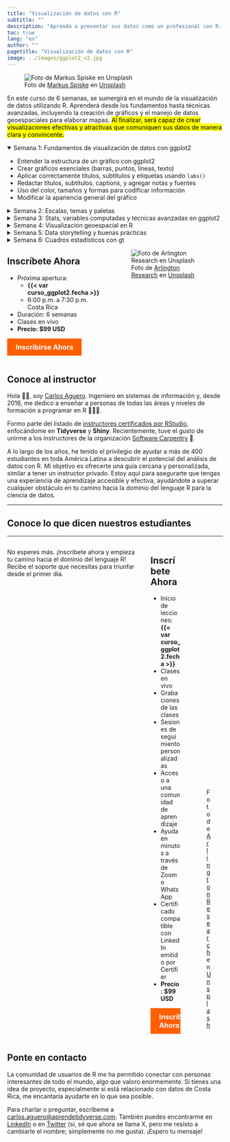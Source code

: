 ```yaml
---
title: "Visualización de datos con R"
subtitle: ""
description: "Aprenda a presentar sus datos como un profesional con R. En este curso práctico de 6 semanas, aprenderá a crear gráficos efectivos, mapas y cuadros estadísticos atractivos."
toc: true
lang: "es"
author: ""
pagetitle: "Visualización de datos con R"
image: ../images/ggplot2_v2.jpg
---
```


<!-- Open Graph Tags -->
<meta property="og:title" content="Visualización de datos con R">
<meta property="og:description" content="Aprenda a presentar sus datos como un profesional con ggplot2 y R. En este curso práctico de 6 semanas, aprenderá a crear gráficos efectivos, mapas y cuadros estadísticos atractivos.">
<meta property="og:image" content="https://aprendetidyverse.com/images/ggplot2_v2.jpg">
<meta property="og:url" content="https://aprendetidyverse.com/courses/visualizacion_datos_R.html">
<meta property="og:type" content="website">
<meta property="og:locale" content="es_ES">

<!-- Twitter Card Tags (opcional pero recomendado) -->
<meta name="twitter:card" content="summary_large_image">
<meta name="twitter:title" content="Visualización de datos con ggplot2">
<meta name="twitter:description" content="Aprenda a presentar sus datos como un profesional con ggplot2 y R. En este curso práctico de 6 semanas, aprenderá a crear gráficos efectivos, mapas y cuadros estadísticos atractivos.">
<meta name="twitter:image" content="https://aprendetidyverse.com/images/ggplot2_v2.jpg">


![Foto de <a href="https://unsplash.com/es/@markusspiske?utm_content=creditCopyText&utm_medium=referral&utm_source=unsplash">Markus Spiske</a> en <a href="https://unsplash.com/es/fotos/texto-XrIfY_4cK1w?utm_content=creditCopyText&utm_medium=referral&utm_source=unsplash">Unsplash</a>](../images/ggplot2_v2.jpg)


En este curso de 6 semanas, se sumergirá en el mundo de la visualización de datos utilizando R. Aprenderá desde los fundamentos hasta técnicas avanzadas, incluyendo la creación de gráficos y el manejo de datos geoespaciales para elaborar mapas. <mark>Al finalizar, será capaz de crear visualizaciones efectivas y atractivas que comuniquen sus datos de manera clara y convincente.</mark>

<details open>
  <summary>Semana 1: Fundamentos de visualización de datos con ggplot2</summary>
  <ul>
    <li>Entender la estructura de un gráfico con ggplot2</li>
    <li>Crear gráficos esenciales (barras, puntos, líneas, texto)</li>
    <li>Aplicar correctamente títulos, subtítulos y etiquetas usando <code>labs()</code></li>
    <li>Redactar títulos, subtítulos, captions, y agregar notas y fuentes</li>
    <li>Uso del color, tamaños y formas para codificar información</li>
    <li>Modificar la apariencia general del gráfico</li>
  </ul>
</details>

<details>
  <summary>Semana 2: Escalas, temas y paletas</summary>
  <ul>
    <li>Entender qué son las escalas en ggplot2</li>
    <li>Aplicar escalas para variables continuas, discretas y fechas</li>
    <li>Formateo de fechas <code>POSIXlt</code></li>
    <li>Consejos para facilitar la lectura de cifras pequeñas y fechas</li>
    <li>Ajustes horizontal y vertical de textos</li>
    <li>Posición de elementos: <code>position_fill</code>, <code>position_dodge</code>, etc.</li>
    <li>Uso de facetas</li>
    <li>Paquetes: ggforce, scales, ggtext, ggview, ggokabeito, ggrepel</li>
  </ul>
</details>

<details>
  <summary>Semana 3: Stats, variables computadas y técnicas avanzadas en ggplot2</summary>
  <ul>
    <li>Uso avanzado de estadísticas y variables computadas para transformar datos en tiempo real en ggplot2</li>
    <li>Aplicación de funciones como <code>after_stat()</code> y <code>after_scale()</code> para realizar cálculos y ajustes estéticos dinámicos</li>
    <li>Empleo de <code>stat_summary()</code> y <code>stat_smooth()</code> para agregar resúmenes estadísticos y líneas de tendencia en gráficos complejos</li>
    <li>Implementación de técnicas avanzadas de anotación y etiquetado para destacar puntos críticos y valores atípicos</li>
    <li>Uso de <code>geom_text_repel()</code> y <code>geom_label_repel()</code> del paquete <code>ggrepel</code> para mejorar la legibilidad en conjuntos de datos densos</li>
    <li>Integración del paquete <code>ggforce</code> para crear facetas anidadas y composiciones de gráficos sofisticadas</li>
    <li>Incorporación de paquetes complementarios como <code>ggdist</code> para visualizar distribuciones y <code>gghighlight</code> para resaltar subconjuntos relevantes</li>
  </ul>
</details>

<details>
  <summary>Semana 4: Visualización geoespacial en R</summary>
  <ul>
    <li>Descargar datos del IGN</li>
    <li>Leer y comprender la estructura de un dataset <code>sf</code></li>
    <li>Realizar uniones entre tablas y aplicar consejos para realizarlas</li>
    <li>Crear mapas coropléticos</li>
    <li>Crear mapas de calor</li>
    <li>Crear mapas de cartograma</li>
    <li>Crear mapas alternativos con hexágonos o cuadrados</li>
    <li>Aplicar anotaciones para mapas</li>
    <li>Operaciones básicas con datos geoespaciales: recortar, unir, buffer</li>
  </ul>
  <p><strong>Paquetes:</strong> <code>sf</code>, <code>ggmagnify</code>, <code>rcartocolor</code></p>
</details>

<details>
  <summary>Semana 5: Data storytelling y buenas prácticas</summary>
  <ul>
    <li>Fundamentos de Percepción Visual y Diseño</li>
    <li>Patrones Narrativos y selección de gráficos</li>
    <li>Teoría del Color: Tono, Saturación y Brillo</li>
    <li>Jerarquía Visual y Contraste</li>
    <li>Tipografía: tipos, familias, variables tipográficas y tipografías monoespaciadas</li>
    <li>Formatos y Especificaciones Técnicas en Imágenes</li>
  </ul>
</details>

<details>
  <summary>Semana 6: Cuadros estadísticos con gt</summary>
  <ul>
    <li>Introducción al paquete <code>gt</code></li>
    <li>Diseño avanzado y personalización de tablas estadísticas</li>
    <li>Sistema de anotaciones, fuentes y múltiples fuentes en una tabla</li>
    <li>Buenas prácticas siguiendo estándares de presentación profesional</li>
  </ul>
</details>


:::: {.columns}

::: {.column width="45%"}
## Inscríbete Ahora
+ Próxima apertura:
    + **{{< var curso_ggplot2.fecha >}}**
    + 6:00 p.m. a 7:30 p.m. Costa Rica
+ Duración: 6 semanas
+ Clases en vivo
+ **Precio: $99 USD**

<a href='{{< var curso_ggplot2.url_pago >}}' style="background-color: #FF5F00; color: white; padding: 10px 20px; border: none; border-radius: 0px; text-decoration: none; font-size: 16px; font-weight: bold; display: inline-block; cursor: pointer; transition: background-color 0.3s ease;">Inscribirse Ahora</a>

:::

::: {.column width="50%"}

![Foto de <a href="https://unsplash.com/es/@arlington_research?utm_content=creditCopyText&utm_medium=referral&utm_source=unsplash">Arlington Research</a> en <a href="https://unsplash.com/es/fotos/personas-desconocidas-que-usan-la-computadora-en-interiores-nFLmPAf9dVc?utm_content=creditCopyText&utm_medium=referral&utm_source=unsplash">Unsplash</a>](../images/prof_v2.jpg)

:::
::::

## Conoce al instructor

Hola 👋🏼, soy [Carlos Aguero](https://www.linkedin.com/in/carlos-aguero-cr). Ingeniero en sistemas de información y, desde 2016, me dedico a enseñar a personas de todas las áreas y niveles de formación a programar en R 👨🏻‍💻.

Formo parte del listado de [instructores certificados por RStudio](https://education.rstudio.com/trainers/), enfocándome en **Tidyverse** y **Shiny**. Recientemente, tuve el gusto de unirme a los instructores de la organización [Software Carpentry](https://www.software-carpentry.org) 🚀.

A lo largo de los años, he tenido el privilegio de ayudar a más de 400 estudiantes en toda América Latina a descubrir el potencial del análisis de datos con R. Mi objetivo es ofrecerte una guía cercana y personalizada, similar a tener un instructor privado. Estoy aquí para asegurarte que tengas una experiencia de aprendizaje accesible y efectiva, ayudándote a superar cualquier obstáculo en tu camino hacia la dominio del lenguaje R para la ciencia de datos.

---

## Conoce lo que dicen nuestros estudiantes

```{=html}
<script src="https://widget.senja.io/widget/fb06a6ac-2804-4eba-b249-8138840eae25/platform.js" type="text/javascript" async></script>
<div class="senja-embed" data-id="fb06a6ac-2804-4eba-b249-8138840eae25" data-mode="shadow" data-lazyload="false" style="display: block; width: 100%;"></div>
```


---

:::: {.columns}
No esperes más. ¡Inscríbete ahora y empieza tu camino hacia el dominio del lenguaje R! Recibe el soporte que necesitas para triunfar desde el primer día.

::: {.column width="45%"}
## Inscríbete Ahora

+ Inicio de lecciones:  **{{< var curso_ggplot2.fecha >}}**
+ Clases en vivo
+ Grabaciones de las clases
+ Sesiones de seguimiento personalizadas
+ Acceso a una comunidad de aprendizaje
+ Ayuda en minutos a través de Zoom o WhatsApp
+ Certificado compatible con LinkedIn emitido por Certifier
+ **Precio: $99 USD**

<a href='{{< var curso_ggplot2.url_pago >}}' style="background-color: #FF5F00; color: white; padding: 10px 20px; border: none; border-radius: 0px; text-decoration: none; font-size: 16px; font-weight: bold; display: inline-block; cursor: pointer; transition: background-color 0.3s ease;">Inscribirse Ahora</a>

:::

::: {.column width="50%"}

![Foto de <a href="https://unsplash.com/es/@arlington_research?utm_content=creditCopyText&utm_medium=referral&utm_source=unsplash">Arlington Research</a> en <a href="https://unsplash.com/es/fotos/man-sitting-in-front-of-table-Kz8nHVg_tGI?utm_content=creditCopyText&utm_medium=referral&utm_source=unsplash">Unsplash</a>](../images/prof_v3.jpg)

:::
::::



## Ponte en contacto

La comunidad de usuarios de R me ha permitido conectar con personas interesantes de todo el mundo, algo que valoro enormemente. Si tienes una idea de proyecto, especialmente si está relacionado con datos de Costa Rica, me encantaría ayudarte en lo que sea posible. 


Para charlar o preguntar, escríbeme a <a href="mailto:carlos.aguero@aprendetidyverse.com">carlos.aguero@aprendetidyverse.com</a>. También puedes encontrarme en [LinkedIn](https://www.linkedin.com/in/carlos-aguero-cr) o en [Twitter](https://twitter.com/dev_aguero) (sí, sé que ahora se llama X, pero me resisto a cambiarle el nombre; simplemente no me gusta). ¡Espero tu mensaje!


